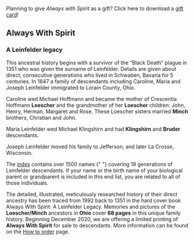 
<div>

<CoverImage />

<p className="giftCard">
  Planning to give <em>Always with Spirit</em> as a gift? Click here to download
  a <a href="/assets/AWS-gift-card.pdf">gift card</a>!
</p>

</div>

<div className="always-with-spirit">

<h2 className="book-title">Always With Spirit</h2>
<h3 className="book-subtitle">A Leinfelder legacy</h3>

This ancestral history begins with a survivor of
the “Black Death” plague in 1351 who was given the surname of Leinfelder.
Details are given about direct, consecutive generations who lived in Schwaben,
Bavaria for 5 centuries. In 1847 a family of descendants including Caroline,
Maria and Joseph Leinfelder immigrated to Lorain County, Ohio.

Caroline wed Michael Hoffmann and became the mother of Crescentia Hoffmann
**Loescher** and the grandmother of her **Loescher** children: John, Henry,
Herman, Margaret and Rose. These Loescher sisters married **Minch** brothers,
Christian and John.

Maria Leinfelder wed Michael Klingshirn and had **Klingshirn** and **Bruder**
descendants.

Joseph Leinfelder moved his family to Jefferson, and later La Crosse, Wisconsin.

<p>
  <span className="lead-in">
    The <a href="/always-with-spirit/names">index</a> contains over 1500 names
  </span>{" "}
  covering 19 generations of Leinfelder descendants. If your name or the birth
  name of your biological parent or grandparent is included in this end list,
  you are related to all of those individuals.
</p>

The detailed, illustrated, meticulously researched history of their direct
ancestry has been traced from 1992 back to 1351 in the hard cover book Always
With Spirit: A Leinfelder Legacy. Memories and pictures of the **Loescher/Minch**
ancestors in **Ohio** cover **68 pages** in this unique family history. Beginning
December 2020, we are offering a limited printing of **Always With Spirit** for sale
to descendants. More information can be found on the [How to order](/how-to-order) page.

</div>

